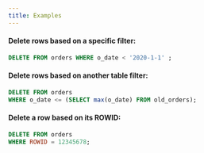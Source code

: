 ```yaml
---
title: Examples
---
```


#### Delete rows based on a specific filter:

```sql
DELETE FROM orders WHERE o_date < '2020-1-1' ;
```

#### Delete rows based on another table filter:

```sql
DELETE FROM orders
WHERE o_date <= (SELECT max(o_date) FROM old_orders);
```


#### Delete a row based on its ROWID: 

```sql
DELETE FROM orders
WHERE ROWID = 12345678;
```